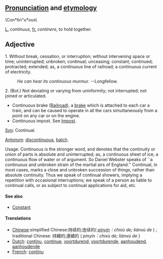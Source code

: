 ==[[Pronunciation]] and [[etymology]]==
\Con*tin"u*ous\

[[L.]] ''continuus'', [[fr.]] ''continere'', to hold together.


==Adjective== 

1. Without break, cessation, or interruption; without intervening space or time; uninterrupted; unbroken; continual; unceasing; constant; continued; protracted; extended; as, a continuous line of railroad; a continuous current of electricity.
:''He can hear its continuous murmur''.    --Longfellow.

2. (Bot.) Not deviating or varying from uninformity; not interrupted; not joined or articulated.

*Continuous brake ([[Railroad]]), a [[brake]] which is attached to each car a train, and can be caused to operate in all the cars simultaneously from a point on any car or on the engine.
*Continuous impost. See [[Impost]].

[[Syn]]: Continual.

[[Antonym]]: [[discontinuous]], [[batch]].

Usage: Continuous is the stronger word, and denotes that the  continuity or union of parts is absolute and uninterrupted; as, a continuous sheet of ice; a  continuous flow of water or of argument. So Daniel Webster speaks of ``a continuous and unbroken strain of the martial airs of England.'' Continual, in most cases, marks a close and unbroken succession of things, rather than absolute continuity. Thus we speak of continual showers, implying a repetition with occasional interruptions; we speak of a person as liable to continual calls, or as subject to continual applications for aid, etc.

==== See  also ====
*[[Constant]]

==== Translations ====
*[[Chinese]]:simplified Chinese:持续的;连续的( ''[[pinyin]]：chíxù de; liánxù de'' ) ; traditional Chinese: 持續的;連續的 ( ''pinyin：chíxù de; liánxù de'' )
*[[Dutch]]: [[continu]], [[continue]], [[voortdurend]], [[voortdurende]], [[aanhoudend]], [[aanhoudende]]
*[[French]]: [[continu]]